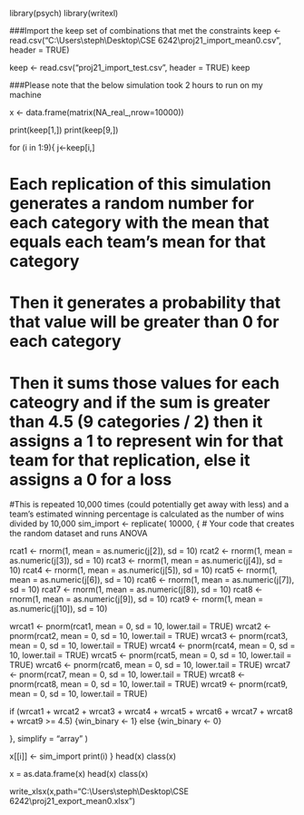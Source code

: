 
library(psych)
library(writexl)

###Import the keep set of combinations that met the constraints
keep <- read.csv("C:\\Users\\steph\\Desktop\\CSE 6242\\proj21_import_mean0.csv", header = TRUE)



keep <- read.csv("proj21_import_test.csv", header = TRUE)
keep





###Please note that the below simulation took 2 hours to run on my machine

x <- data.frame(matrix(NA_real_,nrow=10000))

print(keep[1,])
print(keep[9,])

for (i in 1:9){
j<-keep[i,]


# Each replication of this simulation generates a random number for each category with the mean that equals each team's mean for that category
# Then it generates a probability that that value will be greater than 0 for each category
# Then it sums those values for each cateogry and if the sum is greater than 4.5 (9 categories / 2) then it assigns a 1 to represent win for that team for that replication, else it assigns a 0 for a loss
#This is repeated 10,000 times (could potentially get away with less) and a team's estimated winning percentage is calculated as the number of wins divided by 10,000
sim_import <- replicate(
  10000,
  {
     # Your code that creates the random dataset and runs ANOVA

  rcat1 <- rnorm(1, mean = as.numeric(j[2]), sd = 10)
  rcat2 <- rnorm(1, mean = as.numeric(j[3]), sd = 10)
  rcat3 <- rnorm(1, mean = as.numeric(j[4]), sd = 10)
  rcat4 <- rnorm(1, mean = as.numeric(j[5]), sd = 10)
  rcat5 <- rnorm(1, mean = as.numeric(j[6]), sd = 10)
  rcat6 <- rnorm(1, mean = as.numeric(j[7]), sd = 10)
  rcat7 <- rnorm(1, mean = as.numeric(j[8]), sd = 10)
  rcat8 <- rnorm(1, mean = as.numeric(j[9]), sd = 10)
  rcat9 <- rnorm(1, mean = as.numeric(j[10]), sd = 10)

  wrcat1 <- pnorm(rcat1, mean = 0, sd = 10, lower.tail = TRUE)
  wrcat2 <- pnorm(rcat2, mean = 0, sd = 10, lower.tail = TRUE)
  wrcat3 <- pnorm(rcat3, mean = 0, sd = 10, lower.tail = TRUE)
  wrcat4 <- pnorm(rcat4, mean = 0, sd = 10, lower.tail = TRUE)
  wrcat5 <- pnorm(rcat5, mean = 0, sd = 10, lower.tail = TRUE)
  wrcat6 <- pnorm(rcat6, mean = 0, sd = 10, lower.tail = TRUE)
  wrcat7 <- pnorm(rcat7, mean = 0, sd = 10, lower.tail = TRUE)
  wrcat8 <- pnorm(rcat8, mean = 0, sd = 10, lower.tail = TRUE)
  wrcat9 <- pnorm(rcat9, mean = 0, sd = 10, lower.tail = TRUE)

  if (wrcat1 + wrcat2 + wrcat3 + wrcat4 + wrcat5 + wrcat6 + wrcat7 + wrcat8 + wrcat9 >= 4.5) {win_binary <- 1} else {win_binary <- 0}


  }, simplify = "array"
)

x[[i]] <- sim_import
print(i)
}
head(x)
class(x)

x = as.data.frame(x)
head(x)
class(x)


write_xlsx(x,path="C:\\Users\\steph\\Desktop\\CSE 6242\\proj21_export_mean0.xlsx")

